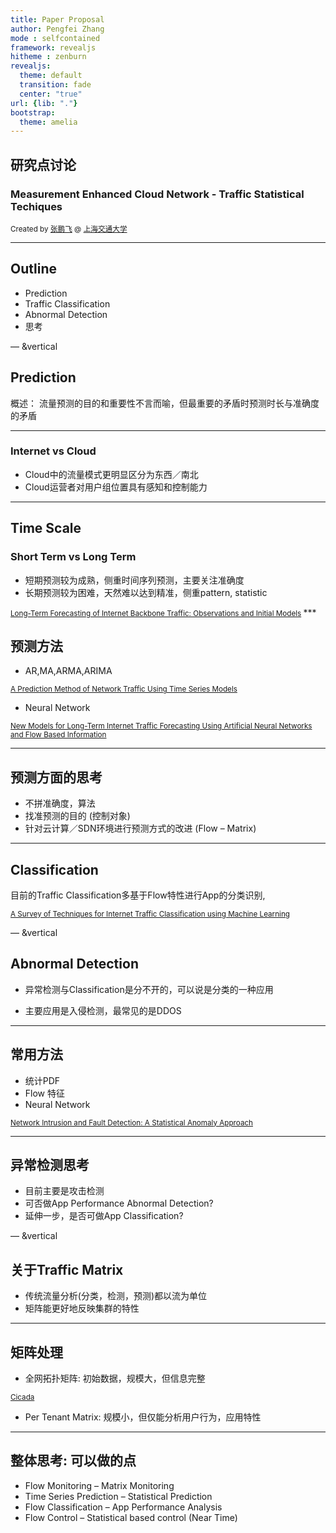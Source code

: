 ```yaml
---
title: Paper Proposal
author: Pengfei Zhang
mode : selfcontained
framework: revealjs
hitheme : zenburn
revealjs:
  theme: default
  transition: fade
  center: "true"
url: {lib: "."}
bootstrap:
  theme: amelia
---
```


## 研究点讨论

### Measurement Enhanced Cloud Network - Traffic Statistical Techiques


<small> Created by [张鹏飞](http://pengfei-zhang.com) @ [上海交通大学](http://omnilab.sjtu.edu.cn) </small>

---

## Outline

- Prediction
- Traffic Classification
- Abnormal Detection
- 思考

--- &vertical

## Prediction

概述： 流量预测的目的和重要性不言而喻，但最重要的矛盾时预测时长与准确度的矛盾

***


### Internet  vs   Cloud


- Cloud中的流量模式更明显区分为东西／南北
- Cloud运营者对用户组位置具有感知和控制能力


***

## Time Scale

### Short Term vs Long Term

- 短期预测较为成熟，侧重时间序列预测，主要关注准确度
- 长期预测较为困难，天然难以达到精准，侧重pattern, statistic

<small> [Long-Term Forecasting of Internet Backbone Traffic: Observations and Initial Models](./papers/backbone long term.pdf) </small>
***

## 预测方法

- AR,MA,ARMA,ARIMA

<small> [A Prediction Method of Network Traffic Using Time Series Models](http://link.springer.com/chapter/10.1007%2F11751595_26#page-1) </small>

- Neural Network

<small> [New Models for Long-Term Internet Traffic Forecasting Using Artificial Neural Networks and Flow Based Information](./papers/NN prediction.pdf) </small>

***

## 预测方面的思考

- 不拼准确度，算法
- 找准预测的目的 (控制对象)
- 针对云计算／SDN环境进行预测方式的改进 (Flow -- Matrix)

---

## Classification

目前的Traffic Classification多基于Flow特性进行App的分类识别,

<small> [A Survey of Techniques for Internet Traffic Classification using Machine Learning](./papers/classification survey.pdf) </small>


--- &vertical

## Abnormal Detection

- 异常检测与Classification是分不开的，可以说是分类的一种应用

- 主要应用是入侵检测，最常见的是DDOS



***

## 常用方法

- 统计PDF
- Flow 特征
- Neural Network

<small> [Network Intrusion and Fault Detection: A Statistical Anomaly Approach](./papers/statistical anomaly approach.pdf) </small>

***

## 异常检测思考

- 目前主要是攻击检测
- 可否做App Performance Abnormal Detection?
- 延伸一步，是否可做App Classification?


--- &vertical

## 关于Traffic Matrix

- 传统流量分析(分类，检测，预测)都以流为单位
- 矩阵能更好地反映集群的特性

***

## 矩阵处理

- 全网拓扑矩阵: 初始数据，规模大，但信息完整

<small> [Cicada](https://www.usenix.org/conference/hotcloud14/workshop-program/presentation/lacurts) </small>

- Per Tenant Matrix: 规模小，但仅能分析用户行为，应用特性

---

## 整体思考: 可以做的点

- Flow Monitoring -- Matrix Monitoring
- Time Series Prediction -- Statistical Prediction
- Flow Classification -- App Performance Analysis
- Flow Control -- Statistical based control (Near Time)


